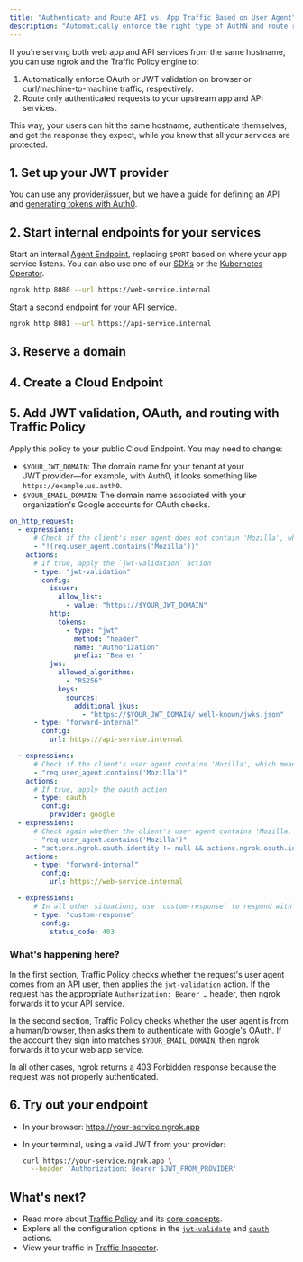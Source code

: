 ```yaml
---
title: "Authenticate and Route API vs. App Traffic Based on User Agent"
description: "Automatically enforce the right type of AuthN and route requests to the appropriate upstream service from the same hostname and path."
---
```



If you're serving both web app and API services from the same hostname, you can use ngrok and the Traffic Policy engine to:

1. Automatically enforce OAuth or JWT validation on browser or curl/machine-to-machine traffic, respectively.
2. Route only authenticated requests to your upstream app and API services.

This way, your users can hit the same hostname, authenticate themselves, and get the response they expect, while you know that all your services are protected.

## 1. Set up your JWT provider

You can use any provider/issuer, but we have a guide for defining an API and [generating tokens with Auth0](/docs/integrations/auth0/jwt-action/).

## 2. Start internal endpoints for your services

Start an internal [Agent Endpoint](/docs/universal-gateway/agent-endpoints/), replacing `$PORT` based on where your app service listens.
You can also use one of our [SDKs](/docs/agent/sdks) or the [Kubernetes Operator](/docs/k8s).

```bash
ngrok http 8080 --url https://web-service.internal
```

Start a second endpoint for your API service.

```bash
ngrok http 8081 --url https://api-service.internal
```

## 3. Reserve a domain

<ReserveDomain />

## 4. Create a Cloud Endpoint

<CloudEndpoint />

## 5. Add JWT validation, OAuth, and routing with Traffic Policy

Apply this policy to your public Cloud Endpoint. You may need to change:

- `$YOUR_JWT_DOMAIN`: The domain name for your tenant at your JWT provider—for example, with Auth0, it looks something like `https://example.us.auth0`.
- `$YOUR_EMAIL_DOMAIN`: The domain name associated with your organization's Google accounts for OAuth checks.

```yaml
on_http_request:
  - expressions:
      # Check if the client's user agent does not contain 'Mozilla', which means they are an API user
      - "!(req.user_agent.contains('Mozilla'))"
    actions:
      # If true, apply the `jwt-validation` action
      - type: "jwt-validation"
        config:
          issuer:
            allow_list:
              - value: "https://$YOUR_JWT_DOMAIN"
          http:
            tokens:
              - type: "jwt"
                method: "header"
                name: "Authorization"
                prefix: "Bearer "
          jws:
            allowed_algorithms:
              - "RS256"
            keys:
              sources:
                additional_jkus:
                  - "https://$YOUR_JWT_DOMAIN/.well-known/jwks.json"
      - type: "forward-internal"
        config:
          url: https://api-service.internal

  - expressions:
      # Check if the client's user agent contains 'Mozilla', which means they are a browser user
      - "req.user_agent.contains('Mozilla')"
    actions:
      # If true, apply the oauth action
      - type: oauth
        config:
          provider: google
  - expressions:
      # Check again whether the client's user agent contains 'Mozilla,' then also check whether the email they used in the OAuth flow matches <YOUR_DOMAIN>, and if both are `true`, then forward to your
      - "req.user_agent.contains('Mozilla')"
      - "actions.ngrok.oauth.identity != null && actions.ngrok.oauth.identity.email.endsWith('$YOUR_EMAIL_DOMAIN')"
    actions:
      - type: "forward-internal"
        config:
          url: https://web-service.internal

  - expressions:
      # In all other situations, use `custom-response` to respond with a generaic unauthorized error
      - type: "custom-response"
        config:
          status_code: 403
```

### What's happening here?

In the first section, Traffic Policy checks whether the request's user agent comes from an API user, then applies the `jwt-validation` action.
If the request has the appropriate `Authorization: Bearer …` header, then ngrok forwards it to your API service.

In the second section, Traffic Policy checks whether the user agent is from a human/browser, then asks them to authenticate with Google's OAuth.
If the account they sign into matches `$YOUR_EMAIL_DOMAIN`, then ngrok forwards it to your web app service.

In all other cases, ngrok returns a 403 Forbidden response because the request was not properly authenticated.

## 6. Try out your endpoint

- In your browser: https://your-service.ngrok.app
- In your terminal, using a valid JWT from your provider:

  ```bash
  curl https://your-service.ngrok.app \
    --header 'Authorization: Bearer $JWT_FROM_PROVIDER'
  ```

## What's next?

- Read more about [Traffic Policy](/docs/traffic-policy) and its [core concepts](/docs/traffic-policy/concepts).
- Explore all the configuration options in the [`jwt-validate`](/docs/traffic-policy/actions/jwt-validate) and [`oauth`](/docs/traffic-policy/actions/oauth) actions.
- View your traffic in [Traffic Inspector](https://dashboard.ngrok.com/traffic-inspector).
